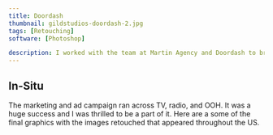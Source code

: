 ```yaml
---
title: Doordash
thumbnail: gildstudios-doordash-2.jpg
tags: [Retouching]
software: [Photoshop]

description: I worked with the team at Martin Agency and Doordash to bring their new national ad campaign to life. I was tasked with developing a unified look for the campaign and the retouching of the images that depict ordinary, everyday orders to focus on the people who are supported by and work with DoorDash.
---
```


<ContentImg src="gildstudios-doordash-2.jpg" alt="Something" dir="cs/dd" />
<ContentImg src="gildstudios-doordash-1.jpg" alt="Something" dir="cs/dd" />
<ContentImg src="gildstudios-doordash-3.jpg" alt="Something" dir="cs/dd" />
<ContentImg src="gildstudios-doordash-4.jpg" alt="Something" dir="cs/dd" />
<ContentImg src="gildstudios-doordash-5.jpg" alt="Something" dir="cs/dd" />
<ContentImg src="gildstudios-doordash-6.jpg" alt="Something" dir="cs/dd" />
<ContentImg src="gildstudios-doordash-7.jpg" alt="Something" dir="cs/dd" />
<ContentImg src="gildstudios-doordash-8.jpg" alt="Something" dir="cs/dd" />
<ContentImg src="gildstudios-doordash-9.jpg" alt="Something" dir="cs/dd" />
<ContentImg src="gildstudios-doordash-10.jpg" alt="Something" dir="cs/dd" />
<ContentImg src="gildstudios-doordash-11.jpg" alt="Something" dir="cs/dd" />
<ContentImg src="gildstudios-doordash-12.jpg" alt="Something" dir="cs/dd" />
<ContentImg src="gildstudios-doordash-13.jpg" alt="Something" dir="cs/dd" />
<ContentImg src="gildstudios-doordash-14.jpg" alt="Something" dir="cs/dd" />

## In-Situ
The marketing and ad campaign ran across TV, radio, and OOH. It was a huge success and I was thrilled to be a part of it. Here are a some of the final graphics with the images retouched that appeared throughout the US.

<ContentImg src="gildstudios-doordash-situ-1.jpg" alt="Something" dir="cs/dd" />
<ContentImg src="gildstudios-doordash-situ-2.jpg" alt="Something" dir="cs/dd" />
<ContentImg src="gildstudios-doordash-situ-3.jpg" alt="Something" dir="cs/dd" />
<ContentImg src="gildstudios-doordash-situ-5.jpg" alt="Something" dir="cs/dd" />
<ContentImg src="gildstudios-doordash-situ-7.jpg" alt="Something" dir="cs/dd" />
<ContentImg src="gildstudios-doordash-situ-8.jpg" alt="Something" dir="cs/dd" />
<ContentImg src="gildstudios-doordash-situ-9.jpg" alt="Something" dir="cs/dd" />
<ContentImg src="gildstudios-doordash-situ-10.jpg" alt="Something" dir="cs/dd" />
<ContentImg src="gildstudios-doordash-situ-11.jpg" alt="Something" dir="cs/dd" />
<ContentImg src="gildstudios-doordash-situ-13.jpg" alt="Something" dir="cs/dd" />
<ContentImg src="gildstudios-doordash-situ-14.jpg" alt="Something" dir="cs/dd" />